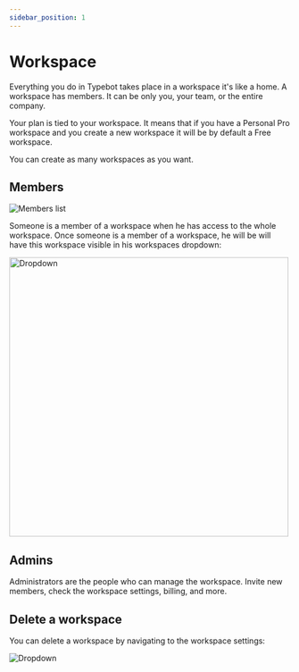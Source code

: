 ```yaml
---
sidebar_position: 1
---
```


# Workspace

Everything you do in Typebot takes place in a workspace it's like a home. A workspace has members. It can be only you, your team, or the entire company.

Your plan is tied to your workspace. It means that if you have a Personal Pro workspace and you create a new workspace it will be by default a Free workspace.

You can create as many workspaces as you want.

## Members

<img src="/img/workspace/members.png" alt="Members list" />

Someone is a member of a workspace when he has access to the whole workspace. Once someone is a member of a workspace, he will be will have this workspace visible in his workspaces dropdown:

<img src="/img/workspace/workspaces-dropdown.png" alt="Dropdown" width="500" />

## Admins

Administrators are the people who can manage the workspace. Invite new members, check the workspace settings, billing, and more.

## Delete a workspace

You can delete a workspace by navigating to the workspace settings:

<img src="/img/workspace/delete.png" alt="Dropdown" />
